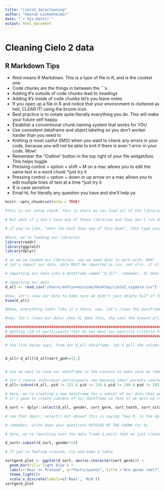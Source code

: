 ```yaml
---
title: "cielo2_datacleaning"
author: "Hannah Lunkenheimer"
date: "`r Sys.Date()`"
output: html_document
---
```

# Cleaning Cielo 2 data

## R Markdown Tips
- Rmd means R Markdown. This is a type of file in R, and is the coolest one. 
- Code chunks are the things in between the ```s
- Adding #'s outside of code chunks lead to headings
- Adding #'s inside of code chunks let's you leave notes
- If you open up a file in R and notice that your environment is cluttered as hell, CLEAR IT! using the broom icon. 
- Best practice is to notate quite literally everything you do. This will make your future self happy.
- Establish a conventional chunk naming system that works for YOU
- Use consistent dataframe and object labeling so you don't worker harder than you need to
- Knitting is most useful (IMO) when you want to check any errors in your code, because you will not be able to knit if there is even 1 error in your code. Wow!
- Remember the "Outline" button in the top right of your file widget/box. This helps toggle
- Pressing control + option + shift + M on a mac allows you to edit the same text in a word chunk *just try it
- Pressing control + option + down or up arrow on a mac allows you to edit multiple lines of text at a time *just try it
- R is case sensitive
- Email hL for literally any question you have and she'll help ya

```r
knitr::opts_chunk$set(echo = TRUE)

#this is our setup chunk. this is where we can load all of the libraries that we'll need to run scripts in all of our other chunks. noice! this is usually the only thing hL includes in the setup chunk, unless we want to knit to an html, which then she'll add conditions to the opts_chunk$set bit above. don't worry about that for now. 

# but what if i don't have any of these libraries and they don't run when i try to run them? that's ok, go to the right of your r widget/boxes and select the packages tab. then click install and type whichever library you need to install. libraries only need to be installed once, but need to be "called" as in library(soAndso) each time you open up an Rmd or Rscript file.

# if you're like, "what the heck does any of this mean", then type your questions OUTSIDE of the chunk for hL to see. 

#here, we're loading our libraries
library(readr)
library(ggplot2)
library(dplyr)
```

```r
# so we've loaded our libraries, now we need data to work with, DUH!
# let's import our data. data MUST be imported as csv, not xlsx. if it's xlsx, fix that mess!

# importing our data into a dataframe named "d_all". remember, hL does this for literally every imported dataset. keep a file/function naming system that works best for YOU. but remember to notate everything using the # sign at the beginning of sentences in chunks. 

# importing our data
d_all <- read_csv("/Users/ashlynnmissimo/Desktop/cielo2_vigdata.csv")

#now, let's view our data to make sure we didn't just delete half of the responses for no good reason
View(d_all)

#phew, everything looks like it's there. now, let's clean the dataframe. hL, WTF is a dataframe? think of dataframes as excel sheets with rows and columns that's all it is, really. 
```


```r
#now, let's clean our data! when hL does this, she uses the View(d_all) command in her CONSOLE after every step so she makes sure she doesn't royally mess anything up. Why not include this in the code chunks? Well, anything in your Rmd file will save for the next time. If we've checked that our cleaning is good in our file, we don't need to View our dataframe to check that 20 times. If we have View(d_all) in our code chunk 20 times, it'll be annoying when you run the entire chunk or file. Trust me. Use View(d_all) in your console instead.

#####################################################################################
# getting rid of participants that do not meet our explicit criteria for inclusion  #
#####################################################################################

# the line below says, from our d_all dataframe, let's pull the column d_all$godreal. and for rows that equal Pretend in that column, get rid of em! and we're relabeling the dataframe as d_all, meaning, i'm writing over the previous d_all dataframe after this change. some people rename the dataframe to something like d_all2, but hL is lazy, so she renames it as d_all.


d_all<-d_all[(d_all$sort_god==1),]


# now we want to view our dataframe in the console to make sure we removed the right particiants. great!

# let's remove individual participants now because their parents coached them through the interview or they left the experiment because they had to go to the bathroom IMMEDIATELY. we do that by using the subset function and removing the values where the column number (in this case, id_num) equals whatever value. So, let's say we know that participants with IDs 134, 27, and 98 need to be removed, how do we do that?
d_all<-subset(d_all, pid != 211 & pid != 234 & pid != 248 & pid != 293)
```

```r

# here, we're creating a new dataframe for a subset of our data that we want to look at (the exist questions)
# it's good to create subsets of our dataframe so that if we mess up it is minor instead of major. what does this mean? well, let's say we want to analyze the germs exist etc stuff with perceived control. well, making a smalller subset of just these items may be helpful when we're trying to manipulate and analyze the data. 

d_sort <- dplyr::select(d_all, gender, sort_germ, sort_tooth, sort_vitamin, sort_mermaid, sort_elf, sort_fairy, sort_soul, sort_god, sort_santa, contains("pid"))

# see that dpylr::select() bit above? this is saying "hey R, in the dplyr library that i've already called, please use the select function to this this thing. sometimes when we load multiple packages, certain functions are masked in a package and we need to specify functions within a package (the select function in the dplyr package). the :: just means "pull from this package." 

# remember, write down your questions OUTSIDE OF THE CHUNK for hL

# here, we're rewriting over the data frame d_exist that we just created above and essentially getting rid of the 1 participant that selected gender as "other" in the previous data frame 

d_sort<-subset(d_sort, gender!=3)

```

```r

# if you're feeling craysee, try and make a table

sortgerm_plot <- ggplot(d_sort, aes(as.character(sort_germ))) +
  geom_bar(fill='light blue') +
  labs(x='Real or Pretend', y="Participants", title ="Are germs real?") +
  theme_light()+
  scale_x_discrete(labels=c('Real', 'N/A'))
sortgerm_plot


```
